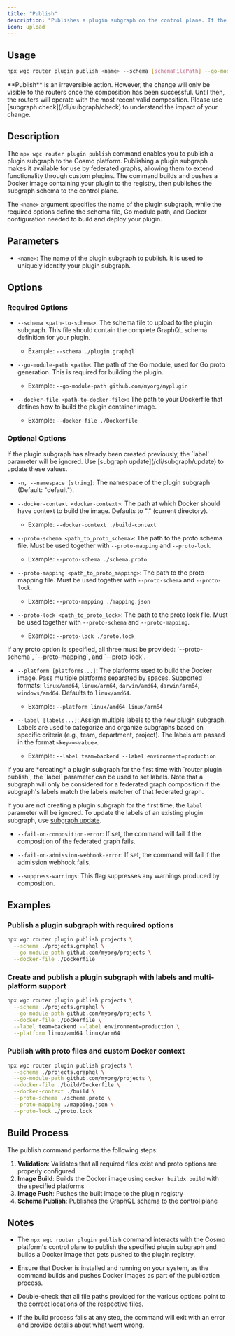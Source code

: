 ```yaml
---
title: "Publish"
description: "Publishes a plugin subgraph on the control plane. If the plugin subgraph doesn't exist, it will be created and the Docker image will be built and pushed to the registry."
icon: upload
---
```


## **Usage**

```bash
npx wgc router plugin publish <name> --schema [schemaFilePath] --go-module-path [path] --docker-file [dockerFilePath]
```

<Note>
  **Publish** is an irreversible action. However, the change will only be
  visible to the routers once the composition has been successful. Until then,
  the routers will operate with the most recent valid composition. Please use
  [subgraph check](/cli/subgraph/check) to understand the impact of your change.
</Note>

## **Description**

The `npx wgc router plugin publish` command enables you to publish a plugin subgraph to the Cosmo platform. Publishing a plugin subgraph makes it available for use by federated graphs, allowing them to extend functionality through custom plugins. The command builds and pushes a Docker image containing your plugin to the registry, then publishes the subgraph schema to the control plane.

The `<name>` argument specifies the name of the plugin subgraph, while the required options define the schema file, Go module path, and Docker configuration needed to build and deploy your plugin.

## **Parameters**

- `<name>`: The name of the plugin subgraph to publish. It is used to uniquely identify your plugin subgraph.

## **Options**

### **Required Options**

- `--schema <path-to-schema>`: The schema file to upload to the plugin subgraph. This file should contain the complete GraphQL schema definition for your plugin.

  - Example: `--schema ./plugin.graphql`

- `--go-module-path <path>`: The path of the Go module, used for Go proto generation. This is required for building the plugin.

  - Example: `--go-module-path github.com/myorg/myplugin`

- `--docker-file <path-to-docker-file>`: The path to your Dockerfile that defines how to build the plugin container image.

  - Example: `--docker-file ./Dockerfile`

### **Optional Options**

<Note>
  If the plugin subgraph has already been created previously, the `label`
  parameter will be ignored. Use [subgraph update](/cli/subgraph/update) to
  update these values.
</Note>

- `-n, --namespace [string]`: The namespace of the plugin subgraph (Default: "default").

- `--docker-context <docker-context>`: The path at which Docker should have context to build the image. Defaults to "." (current directory).

  - Example: `--docker-context ./build-context`

- `--proto-schema <path_to_proto_schema>`: The path to the proto schema file. Must be used together with `--proto-mapping` and `--proto-lock`.

  - Example: `--proto-schema ./schema.proto`

- `--proto-mapping <path_to_proto_mapping>`: The path to the proto mapping file. Must be used together with `--proto-schema` and `--proto-lock`.

  - Example: `--proto-mapping ./mapping.json`

- `--proto-lock <path_to_proto_lock>`: The path to the proto lock file. Must be used together with `--proto-schema` and `--proto-mapping`.

  - Example: `--proto-lock ./proto.lock`

<Note>
  If any proto option is specified, all three must be provided:
  `--proto-schema`, `--proto-mapping`, and `--proto-lock`.
</Note>

- `--platform [platforms...]`: The platforms used to build the Docker image. Pass multiple platforms separated by spaces. Supported formats: `linux/amd64`, `linux/arm64`, `darwin/amd64`, `darwin/arm64`, `windows/amd64`. Defaults to `linux/amd64`.

  - Example: `--platform linux/amd64 linux/arm64`

- `--label [labels...]`: Assign multiple labels to the new plugin subgraph. Labels are used to categorize and organize subgraphs based on specific criteria (e.g., team, department, project). The labels are passed in the format `<key>=<value>`.

  - Example: `--label team=backend --label environment=production`

<Note>
  If you are *creating* a plugin subgraph for the first time with `router plugin publish`, the `label` parameter can be used to set labels. Note that a subgraph will only be considered for a federated graph composition if the subgraph's labels match the labels matcher of that federated graph.

If you are not creating a plugin subgraph for the first time, the `label` parameter will be ignored. To update the labels of an existing plugin subgraph, use [subgraph update](/cli/subgraph/update).

</Note>

- `--fail-on-composition-error`: If set, the command will fail if the composition of the federated graph fails.

- `--fail-on-admission-webhook-error`: If set, the command will fail if the admission webhook fails.

- `--suppress-warnings`: This flag suppresses any warnings produced by composition.

## **Examples**

### Publish a plugin subgraph with required options

```bash
npx wgc router plugin publish projects \
  --schema ./projects.graphql \
  --go-module-path github.com/myorg/projects \
  --docker-file ./Dockerfile
```

### **Create and publish a plugin subgraph with labels and multi-platform support**

```bash
npx wgc router plugin publish projects \
  --schema ./projects.graphql \
  --go-module-path github.com/myorg/projects \
  --docker-file ./Dockerfile \
  --label team=backend --label environment=production \
  --platform linux/amd64 linux/arm64
```

### **Publish with proto files and custom Docker context**

```bash
npx wgc router plugin publish projects \
  --schema ./projects.graphql \
  --go-module-path github.com/myorg/projects \
  --docker-file ./build/Dockerfile \
  --docker-context ./build \
  --proto-schema ./schema.proto \
  --proto-mapping ./mapping.json \
  --proto-lock ./proto.lock
```

## **Build Process**

The publish command performs the following steps:

1. **Validation**: Validates that all required files exist and proto options are properly configured
2. **Image Build**: Builds the Docker image using `docker buildx build` with the specified platforms
3. **Image Push**: Pushes the built image to the plugin registry
4. **Schema Publish**: Publishes the GraphQL schema to the control plane

## **Notes**

- The `npx wgc router plugin publish` command interacts with the Cosmo platform's control plane to publish the specified plugin subgraph and builds a Docker image that gets pushed to the plugin registry.

- Ensure that Docker is installed and running on your system, as the command builds and pushes Docker images as part of the publication process.

- Double-check that all file paths provided for the various options point to the correct locations of the respective files.

- If the build process fails at any step, the command will exit with an error and provide details about what went wrong.
